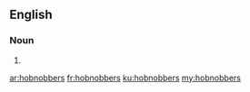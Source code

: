 ==English==

===Noun===
{{head|en|plural}}

# {{plural of|hobnobber|lang=en}}

[[ar:hobnobbers]]
[[fr:hobnobbers]]
[[ku:hobnobbers]]
[[my:hobnobbers]]
